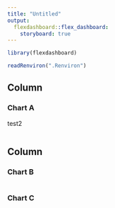 ```yaml
---
title: "Untitled"
output: 
  flexdashboard::flex_dashboard:
    storyboard: true
---
```


```r
library(flexdashboard)

readRenviron(".Renviron")
```

## Column {data-width="650"}

### Chart A

test2

```r

```

## Column {data-width="350"}

### Chart B

```r

```

### Chart C

```r

```
